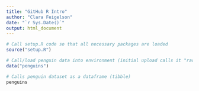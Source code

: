 ```yaml
---
title: "GitHub R Intro"
author: "Clara Feigelson"
date: "`r Sys.Date()`"
output: html_document
---
```


```r
# Call setup.R code so that all necessary packages are loaded
source("setup.R")
```

```r
# Call/load penguin data into environment (initial upload calls it "raw")
data("penguins")

# Calls penguin dataset as a dataframe (tibble)
penguins
```
